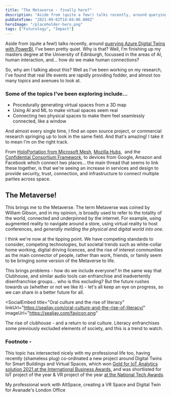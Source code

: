 ```yaml
---
title: "The Metaverse - finally here?"
description: "Aside from (quite a few!) talks recently, around querying Azure Digital Twins with PowerBI [https://sealjay.com/querying-azure-digital-twins-with-powerbi/], I've been pretty quiet"
pubDateTime: "2021-09-02T14:04:06.000Z"
heroImage: "/placeholder-hero.png"
tags: ["Futurology", "Impact"]
---
```


Aside from (quite a few!) talks recently, around [querying Azure Digital Twins with PowerBI](https://sealjay.com/querying-azure-digital-twins-with-powerbi/), I've been pretty quiet. Why is that? Well, I'm finishing up my masters degree at the University of Edinburgh, focussed in the areas of AI, human interaction, and... how do we make human connections?

So, why am I talking about this? Well as I've been working on my research, I've found that real life events are rapidly providing fodder, and almost too many topics and avenues to look at.

### Some of the topics I've been exploring include...

- Procedurally generating virtual spaces from a 3D map
- Using AI and ML to make virtual spaces seem real
- Connecting two physical spaces to make them feel seamlessly connected, like a window

And almost every single time, I find an open source project, or commercial research springing up to look in the same field. And that's amazing! I take it to mean I'm on the right track.

From [HoloPortation from Microsoft Mesh](https://docs.microsoft.com/en-us/mesh/overview?WT.mc_id=AI-MVP-5004204), [Mozilla Hubs](https://hubs.mozilla.com/),  and the [Confidential Consortium Framework](https://www.microsoft.com/en-us/research/project/confidential-consortium-framework/), to devices from Google, Amazon and Facebook which connect two places... the main thread that seems to link these together, is that we're seeing an increase in services and design to provide security, trust, connection, and infrastructure to connect multiple parties across space.

## The Metaverse!

This brings me to the Metaverse. The term Metaverse was coined by William Gibson, and in my opinion, is broadly used to refer to the totality of the world, connected and underpinned by the internet. For example, using augmented reality to navigate around a store, using virtual reality to host conferences, and _generally melding the physical and digital world into one_.

I think we're now at the tipping point. We have competing standards to consider, competing technologies, but societal trends such as white-collar home working, digital driving licences, and the rise of interest communities as the main connector of people, rather than work, friends, or family seem to be bringing some version of the Metaverse to life.

This brings problems - how do we include everyone? In the same way that Clubhouse, and similar audio tools can enfranchise and inadvertently disenfranchise groups... who is this excluding? But the future rushes towards us (whether or not we like it) - let's all keep an eye on progress, so we can share in a better future for all.


<SocialEmbed
  title="Oral culture and the rise of literacy"
  linkUrl="https://sealjay.com/oral-culture-and-the-rise-of-literacy/"
  imageUrl="https://sealjay.com/favicon.png"
>
  The rise of clubhouse - and a return to oral culture. Literacy enfranchises
  some previously excluded elements of society, and this is a trend to watch.
</SocialEmbed>

### Footnote -

This topic has intersected nicely with my professional life too, having recently (shameless plug) co-ordinated a new project around Digital Twins for Smart Buildings and Virtual Spaces, which won [Gold for IoT Analytics solution 2021 at the International Business Awards](https://stevieawards.com/iba/new-product-awards-category-winners-0), and was shortlisted for IoT project of the year & VR project of the year [at the National Tech Awards](https://nationaltechnologyawards.co.uk/shortlist21.php).

My professional work with AltSpace, creating a VR Space and Digital Twin for Avanade's London Office


<YouTube id="ilYaBASU5XQ" />
